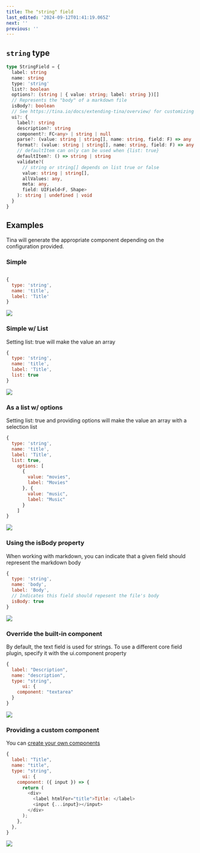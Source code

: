 ```yaml
---
title: The "string" field
last_edited: '2024-09-12T01:41:19.065Z'
next: ''
previous: ''
---
```


## `string` type

```ts
type StringField = {
  label: string
  name: string
  type: 'string'
  list?: boolean
  options?: (string | { value: string; label: string })[]
  // Represents the "body" of a markdown file
  isBody?: boolean
  // See https://tina.io/docs/extending-tina/overview/ for customizing the UI
  ui?: {
    label?: string
    description?: string
    component?: FC<any> | string | null
    parse?: (value: string | string[], name: string, field: F) => any
    format?: (value: string | string[], name: string, field: F) => any
    // defaultItem can only can be used when {list: true}
    defaultItem?: () => string | string
    validate?(
      // string or string[] depends on list true or false
      value: string | string[],
      allValues: any,
      meta: any,
      field: UIField<F, Shape>
    ): string | undefined | void
  }
}
```

## Examples

Tina will generate the appropriate component depending on the
configuration provided.

### Simple

```javascript

{
  type: 'string',
  name: 'title',
  label: 'Title'
}
```

![](https://res.cloudinary.com/forestry-demo/image/upload/v1722240285/Screenshot_2024-07-29_at_6.04.22_PM_nglp7p.png)

### Simple w/ List

Setting list: true will make the value an array

```javascript
{
  type: 'string',
  name: 'title',
  label: 'Title',
  list: true
}
```

![](https://res.cloudinary.com/forestry-demo/image/upload/v1722240476/Screenshot_2024-07-29_at_6.07.47_PM_u0k6wv.png)

### As a list w/ options

Setting list: true and providing options will make the value an array with a selection list

```javascript
{
  type: 'string',
  name: 'title',
  label: 'Title',
  list: true,
    options: [
      {
        value: "movies",
        label: "Movies"
      }, {
        value: "music",
        label: "Music"
      }
    ]
}
```

![](https://res.cloudinary.com/forestry-demo/image/upload/v1722240556/Screenshot_2024-07-29_at_6.09.08_PM_shcnii.png)

### Using the isBody property

When working with markdown, you can indicate that a given field should represent the markdown body

```javascript
{
  type: 'string',
  name: 'body',
  label: 'Body',
  // Indicates this field should repesent the file's body
  isBody: true
}
```

![](https://res.cloudinary.com/forestry-demo/image/upload/v1722240676/Screenshot_2024-07-29_at_6.11.09_PM_nmqsgs.png)

### Override the built-in component

By default, the text field is used for strings. To use a different core field plugin, specify it with the ui.component property

```javascript
{
  label: "Description",
  name: "description",
  type: "string",
      ui: {
    component: "textarea"
  }
}
```

![](https://res.cloudinary.com/forestry-demo/image/upload/v1722240786/Screenshot_2024-07-29_at_6.13.00_PM_cbwz3k.png)

### Providing a custom component

You can [create your own components](https://tina.io/docs/extending-tina/custom-field-components/)

```javascript
{
  label: "Title",
  name: "title",
  type: "string",
      ui: {
    component: ({ input }) => {
      return (
        <div>
          <label htmlFor="title">Title: </label>
          <input {...input}></input>
        </div>
      );
    },
  },
}
```

![](https://res.cloudinary.com/forestry-demo/image/upload/v1722240866/Screenshot_2024-07-29_at_6.14.19_PM_lxkuva.png)
